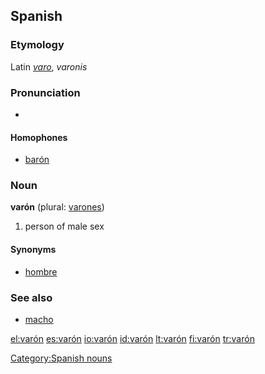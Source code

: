 ==Spanish==

===Etymology===
Latin ''[[varo]]'', ''varonis''

===Pronunciation===
* {{IPA|/ba'ɾoŋ/}}

====Homophones====
*[[barón]]

===Noun===
'''varón''' {{m}} (plural: [[varones]])

# person of male sex

====Synonyms====
*[[hombre]] {{m}}

===See also===
*[[macho]]

[[Category:Spanish nouns]]

[[el:varón]]
[[es:varón]]
[[io:varón]]
[[id:varón]]
[[lt:varón]]
[[fi:varón]]
[[tr:varón]]